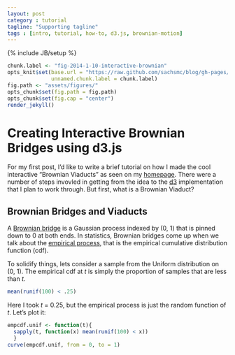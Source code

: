 ```yaml
---
layout: post
category : tutorial
tagline: "Supporting tagline"
tags : [intro, tutorial, how-to, d3.js, brownian-motion]
---
```

{% include JB/setup %}
```r
chunk.label <- "fig-2014-1-10-interactive-brownian"
opts_knit$set(base.url = "https://raw.github.com/sachsmc/blog/gh-pages/_posts/", 
              unnamed.chunk.label = chunk.label)
fig.path <- "assets/figures/"
opts_chunk$set(fig.path = fig.path)
opts_chunk$set(fig.cap = "center")
render_jekyll()
```

Creating Interactive Brownian Bridges using d3.js
========================================================

For my first post, I'd like to write a brief tutorial on how I made the cool interactive "Brownian Viaducts" as seen on my [homepage](http://sachsmc.github.io). There were a number of steps invovled in getting from the idea to the [d3](http://d3js.org) implementation that I plan to work through. But first, what is a Brownian Viaduct?

Brownian Bridges and Viaducts
-------------------------------------------------------
A [Brownian bridge](https://en.wikipedia.org/wiki/Brownian_bridge) is a Gaussian process indexed by (0, 1) that is pinned down to 0 at both ends. In statistics, Brownian bridges come up when we talk about the [empirical process](https://en.wikipedia.org/wiki/Empirical_process), that is the empirical cumulative distribution function (cdf). 

To solidify things, lets consider a sample from the Uniform distribution on (0, 1). The empirical cdf at _t_ is simply the proportion of samples that are less than _t_. 


```r
mean(runif(100) < .25)
```


Here I took _t_ = 0.25, but the empirical process is just the random function of _t_. Let's plot it:

```r
empcdf.unif <- function(t){ 
  sapply(t, function(x) mean(runif(100) < x)) 
  }
curve(empcdf.unif, from = 0, to = 1)
```

